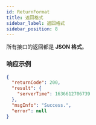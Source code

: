 ```yaml
---
id: ReturnFormat
title: 返回格式
sidebar_label: 返回格式
sidebar_position: 8
---
```


所有接口的返回都是 **JSON 格式**。

### 响应示例

```json title="Response"
{
  "returnCode": 200,
  "result": {
    "serverTime": 1636612706739
  },
  "msgInfo": "Success.",
  "error": null
}
```
